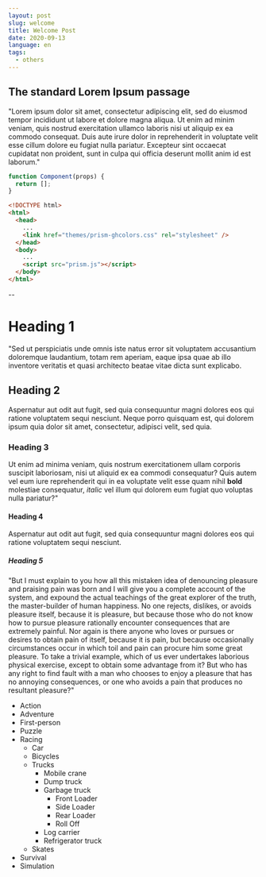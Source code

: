 ```yaml
---
layout: post
slug: welcome
title: Welcome Post
date: 2020-09-13
language: en
tags:
  - others
---
```


## The standard Lorem Ipsum passage

"Lorem ipsum dolor sit amet, consectetur adipiscing elit, sed do eiusmod tempor incididunt ut labore et dolore magna aliqua. Ut enim ad minim veniam, quis nostrud exercitation ullamco laboris nisi ut aliquip ex ea commodo consequat. Duis aute irure dolor in reprehenderit in voluptate velit esse cillum dolore eu fugiat nulla pariatur. Excepteur sint occaecat cupidatat non proident, sunt in culpa qui officia deserunt mollit anim id est laborum."

```js
function Component(props) {
  return [];
}
```

```html
<!DOCTYPE html>
<html>
  <head>
    ...
    <link href="themes/prism-ghcolors.css" rel="stylesheet" />
  </head>
  <body>
    ...
    <script src="prism.js"></script>
  </body>
</html>
```

--

# Heading 1

"Sed ut perspiciatis unde omnis iste natus error sit voluptatem accusantium doloremque laudantium, totam rem aperiam, eaque ipsa quae ab illo inventore veritatis et quasi architecto beatae vitae dicta sunt explicabo.

## Heading 2

Aspernatur aut odit aut fugit, sed quia consequuntur magni dolores eos qui ratione voluptatem sequi nesciunt. Neque porro quisquam est, qui dolorem ipsum quia dolor sit amet, consectetur, adipisci velit, sed quia.

### Heading 3

Ut enim ad minima veniam, quis nostrum exercitationem ullam corporis suscipit laboriosam, nisi ut aliquid ex ea commodi consequatur? Quis autem vel eum iure reprehenderit qui in ea voluptate velit esse quam nihil **bold** molestiae consequatur, _italic_ vel illum qui dolorem eum fugiat quo voluptas nulla pariatur?"

#### Heading 4

Aspernatur aut odit aut fugit, sed quia consequuntur magni dolores eos qui ratione voluptatem sequi nesciunt.

##### Heading 5

"But I must explain to you how all this mistaken idea of denouncing pleasure and praising pain was born and I will give you a complete account of the system, and expound the actual teachings of the great explorer of the truth, the master-builder of human happiness. No one rejects, dislikes, or avoids pleasure itself, because it is pleasure, but because those who do not know how to pursue pleasure rationally encounter consequences that are extremely painful. Nor again is there anyone who loves or pursues or desires to obtain pain of itself, because it is pain, but because occasionally circumstances occur in which toil and pain can procure him some great pleasure. To take a trivial example, which of us ever undertakes laborious physical exercise, except to obtain some advantage from it? But who has any right to find fault with a man who chooses to enjoy a pleasure that has no annoying consequences, or one who avoids a pain that produces no resultant pleasure?"

- Action
- Adventure
- First-person
- Puzzle
- Racing
  - Car
  - Bicycles
  - Trucks
    - Mobile crane
    - Dump truck
    - Garbage truck
      - Front Loader
      - Side Loader
      - Rear Loader
      - Roll Off
    - Log carrier
    - Refrigerator truck
  - Skates
- Survival
- Simulation
